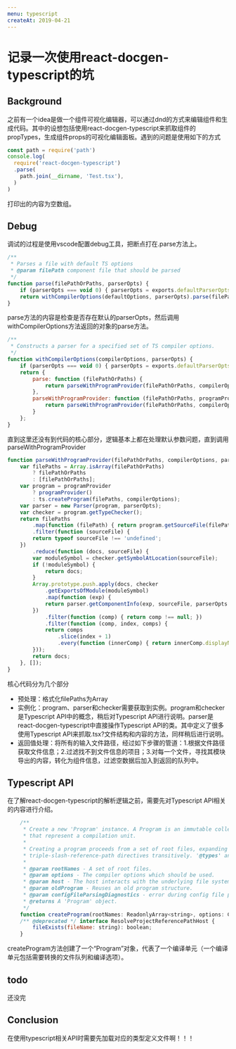 ```yaml
---
menu: typescript
createAt: 2019-04-21
---
```

# 记录一次使用react-docgen-typescript的坑

## Background
之前有一个idea是做一个组件可视化编辑器，可以通过dnd的方式来编辑组件和生成代码。其中的设想包括使用react-docgen-typescript来抓取组件的propTypes，生成组件props的可视化编辑面板。遇到的问题是使用如下的方式
```js
const path = require('path')
console.log(
  require('react-docgen-typescript')
  .parse(
    path.join(__dirname, 'Test.tsx'),
  )
)
```
打印出的内容为空数组。  

## Debug
调试的过程是使用vscode配置debug工具，把断点打在.parse方法上。  
```js
/**
 * Parses a file with default TS options
 * @param filePath component file that should be parsed
 */
function parse(filePathOrPaths, parserOpts) {
    if (parserOpts === void 0) { parserOpts = exports.defaultParserOpts; }
    return withCompilerOptions(defaultOptions, parserOpts).parse(filePathOrPaths);
}
```
parse方法的内容是检查是否存在默认的parserOpts，然后调用withCompilerOptions方法返回的对象的parse方法。  
```js
/**
 * Constructs a parser for a specified set of TS compiler options.
 */
function withCompilerOptions(compilerOptions, parserOpts) {
    if (parserOpts === void 0) { parserOpts = exports.defaultParserOpts; }
    return {
        parse: function (filePathOrPaths) {
            return parseWithProgramProvider(filePathOrPaths, compilerOptions, parserOpts);
        },
        parseWithProgramProvider: function (filePathOrPaths, programProvider) {
            return parseWithProgramProvider(filePathOrPaths, compilerOptions, parserOpts, programProvider);
        }
    };
}
```
直到这里还没有到代码的核心部分，逻辑基本上都在处理默认参数问题，直到调用parseWithProgramProvider
```js
function parseWithProgramProvider(filePathOrPaths, compilerOptions, parserOpts, programProvider) {
    var filePaths = Array.isArray(filePathOrPaths)
        ? filePathOrPaths
        : [filePathOrPaths];
    var program = programProvider
        ? programProvider()
        : ts.createProgram(filePaths, compilerOptions);
    var parser = new Parser(program, parserOpts);
    var checker = program.getTypeChecker();
    return filePaths
        .map(function (filePath) { return program.getSourceFile(filePath); })
        .filter(function (sourceFile) {
        return typeof sourceFile !== 'undefined';
    })
        .reduce(function (docs, sourceFile) {
        var moduleSymbol = checker.getSymbolAtLocation(sourceFile);
        if (!moduleSymbol) {
            return docs;
        }
        Array.prototype.push.apply(docs, checker
            .getExportsOfModule(moduleSymbol)
            .map(function (exp) {
            return parser.getComponentInfo(exp, sourceFile, parserOpts.componentNameResolver);
        })
            .filter(function (comp) { return comp !== null; })
            .filter(function (comp, index, comps) {
            return comps
                .slice(index + 1)
                .every(function (innerComp) { return innerComp.displayName !== comp.displayName; });
        }));
        return docs;
    }, []);
}
```
核心代码分为几个部分
- 预处理：格式化filePaths为Array
- 实例化：program、parser和checker需要获取到实例。program和checker是Typescript API中的概念，稍后对Typescript API进行说明。parser是react-docgen-typescript中直接操作Typescript API的类。其中定义了很多使用Typescript API来抓取.tsx?文件结构和内容的方法，同样稍后进行说明。
- 返回值处理：将所有的输入文件路径，经过如下步骤的管道：1.根据文件路径获取文件信息；2.过滤找不到文件信息的项目；3.对每一个文件，寻找其模块导出的内容，转化为组件信息，过滤空数据后加入到返回的队列中。

## Typescript API
在了解react-docgen-typescript的解析逻辑之前，需要先对Typescript API相关的内容进行介绍。
```js
    /**
     * Create a new 'Program' instance. A Program is an immutable collection of 'SourceFile's and a 'CompilerOptions'
     * that represent a compilation unit.
     *
     * Creating a program proceeds from a set of root files, expanding the set of inputs by following imports and
     * triple-slash-reference-path directives transitively. '@types' and triple-slash-reference-types are also pulled in.
     *
     * @param rootNames - A set of root files.
     * @param options - The compiler options which should be used.
     * @param host - The host interacts with the underlying file system.
     * @param oldProgram - Reuses an old program structure.
     * @param configFileParsingDiagnostics - error during config file parsing
     * @returns A 'Program' object.
     */
    function createProgram(rootNames: ReadonlyArray<string>, options: CompilerOptions, host?: CompilerHost, oldProgram?: Program, configFileParsingDiagnostics?: ReadonlyArray<Diagnostic>): Program;
    /** @deprecated */ interface ResolveProjectReferencePathHost {
        fileExists(fileName: string): boolean;
    }
```
createProgram方法创建了一个“Program”对象，代表了一个编译单元（一个编译单元包括需要转换的文件队列和编译选项）。

## todo
还没完

## Conclusion
在使用typescript相关API时需要先加载对应的类型定义文件啊！！！